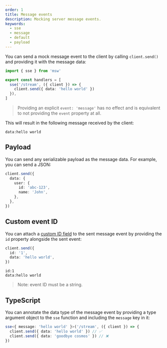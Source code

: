 ```yaml
---
order: 1
title: Message events
description: Mocking server message events.
keywords:
  - sse
  - message
  - default
  - payload
---
```


You can send a mock message event to the client by calling `client.send()` and providing it with the message data:

```ts {5}
import { sse } from 'msw'

export const handlers = [
  sse('/stream', ({ client }) => {
    client.send({ data: 'hello world' })
  }),
]
```

> Providing an explicit `event: 'message'` has no effect and is equivalent to not providing the `event` property at all.

This will result in the following message received by the client:

```
data:hello world

```

## Payload

You can send any serializable payload as the message data. For example, you can send a JSON:

```ts {2-7}
client.send({
  data: {
    user: {
      id: 'abc-123',
      name: 'John',
    },
  },
})
```

## Custom event ID

You can attach a [custom ID field](https://html.spec.whatwg.org/multipage/server-sent-events.html#event-stream-interpretation) to the sent message event by providing the `id` property alongside the sent event:

```ts {2}
client.send({
  id: '1',
  data: 'hello world',
})
```

```
id:1
data:hello world

```

> Note: event ID must be a string.

## TypeScript

You can annotate the data type of the message event by providing a type argument object to the `sse` function and including the `message` key in it:

```ts /{ message: 'hello world' }/
sse<{ message: 'hello world' }>('/stream', ({ client }) => {
  client.send({ data: 'hello world' }) // ✅
  client.send({ data: 'goodbye cosmos' }) // ❌
})
```
